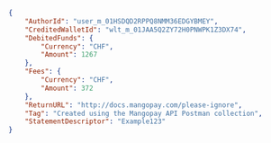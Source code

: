 ````json
{
    "AuthorId": "user_m_01HSDQD2RPPQ8NMM36EDGYBMEY",
    "CreditedWalletId": "wlt_m_01JAA5Q2ZY72H0PNWPK1Z3DX74",
    "DebitedFunds": {
        "Currency": "CHF",
        "Amount": 1267
    },
    "Fees": {
        "Currency": "CHF",
        "Amount": 372
    },
    "ReturnURL": "http://docs.mangopay.com/please-ignore",
    "Tag": "Created using the Mangopay API Postman collection",
    "StatementDescriptor": "Example123"
}
````